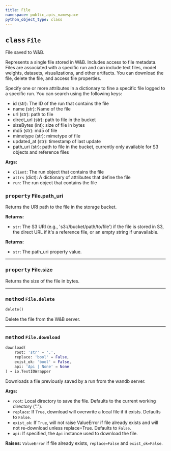 ```yaml
---
title: File
namespace: public_apis_namespace
python_object_type: class
---
```


<PublicApiUse/>


<Card title="View the source code" href="https://github.com/wandb/wandb/blob/main/wandb/apis/public/files.py" icon="github"/>




## <kbd>class</kbd> `File`
File saved to W&B. 

Represents a single file stored in W&B. Includes access to file metadata. Files are associated with a specific run and can include text files, model weights, datasets, visualizations, and other artifacts. You can download the file, delete the file, and access file properties. 

Specify one or more attributes in a dictionary to fine a specific file logged to a specific run. You can search using the following keys: 


- id (str): The ID of the run that contains the file 
- name (str): Name of the file 
- url (str): path to file 
- direct_url (str): path to file in the bucket 
- sizeBytes (int): size of file in bytes 
- md5 (str): md5 of file 
- mimetype (str): mimetype of file 
- updated_at (str): timestamp of last update 
- path_uri (str): path to file in the bucket, currently only available for S3 objects and reference files 



**Args:**
 
 - `client`:  The run object that contains the file 
 - `attrs` (dict):  A dictionary of attributes that define the file 
 - `run`:  The run object that contains the file 


### <kbd>property</kbd> File.path_uri

Returns the URI path to the file in the storage bucket. 



**Returns:**
 
 - `str`:  The S3 URI (e.g., 's3://bucket/path/to/file') if the file is stored in S3,  the direct URL if it's a reference file, or an empty string if unavailable. 



**Returns:**
 - `str`: The path_uri property value.
---

### <kbd>property</kbd> File.size

Returns the size of the file in bytes. 



---

### <kbd>method</kbd> `File.delete`

```python
delete()
```

Delete the file from the W&B server. 

---

### <kbd>method</kbd> `File.download`

```python
download(
    root: 'str' = '.',
    replace: 'bool' = False,
    exist_ok: 'bool' = False,
    api: 'Api | None' = None
) → io.TextIOWrapper
```

Downloads a file previously saved by a run from the wandb server. 



**Args:**
 
 - `root`:  Local directory to save the file. Defaults to the  current working directory ("."). 
 - `replace`:  If `True`, download will overwrite a local file  if it exists. Defaults to `False`. 
 - `exist_ok`:  If `True`, will not raise ValueError if file already  exists and will not re-download unless replace=True.  Defaults to `False`. 
 - `api`:  If specified, the `Api` instance used to download the file. 



**Raises:**
 `ValueError` if file already exists, `replace=False` and `exist_ok=False`. 

